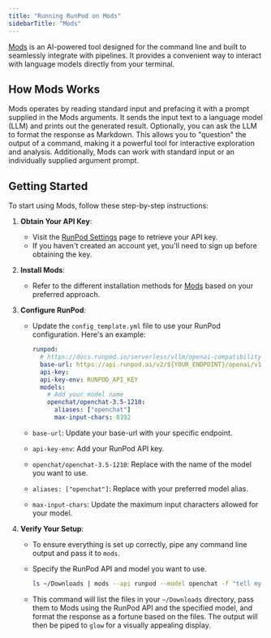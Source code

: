 ```yaml
---
title: "Running RunPod on Mods"
sidebarTitle: "Mods"
---
```


[Mods](https://github.com/charmbracelet/mods) is an AI-powered tool designed for the command line and built to seamlessly integrate with pipelines. It provides a convenient way to interact with language models directly from your terminal.

## How Mods Works

Mods operates by reading standard input and prefacing it with a prompt supplied in the Mods arguments. It sends the input text to a language model (LLM) and prints out the generated result. Optionally, you can ask the LLM to format the response as Markdown. This allows you to "question" the output of a command, making it a powerful tool for interactive exploration and analysis. Additionally, Mods can work with standard input or an individually supplied argument prompt.

## Getting Started

To start using Mods, follow these step-by-step instructions:

1. **Obtain Your API Key**:

   * Visit the [RunPod Settings](https://www.runpod.io/console/user/settings) page to retrieve your API key.
   * If you haven't created an account yet, you'll need to sign up before obtaining the key.

2. **Install Mods**:

   * Refer to the different installation methods for [Mods](https://github.com/charmbracelet/mods) based on your preferred approach.

3. **Configure RunPod**:

   * Update the `config_template.yml` file to use your RunPod configuration. Here's an example:

     ```yml
     runpod:
       # https://docs.runpod.io/serverless/vllm/openai-compatibility
       base-url: https://api.runpod.ai/v2/${YOUR_ENDPOINT}/openai/v1
       api-key:
       api-key-env: RUNPOD_API_KEY
       models:
         # Add your model name
         openchat/openchat-3.5-1210:
           aliases: ["openchat"]
           max-input-chars: 8192
     ```

   * `base-url`: Update your base-url with your specific endpoint.

   * `api-key-env`: Add your RunPod API key.

   * `openchat/openchat-3.5-1210`: Replace with the name of the model you want to use.

   * `aliases: ["openchat"]`: Replace with your preferred model alias.

   * `max-input-chars`: Update the maximum input characters allowed for your model.

4. **Verify Your Setup**:

   * To ensure everything is set up correctly, pipe any command line output and pass it to `mods`.

   * Specify the RunPod API and model you want to use.

     ```sh
     ls ~/Downloads | mods --api runpod --model openchat -f "tell my fortune based on these files" | glow
     ```

   * This command will list the files in your `~/Downloads` directory, pass them to Mods using the RunPod API and the specified model, and format the response as a fortune based on the files. The output will then be piped to `glow` for a visually appealing display.
